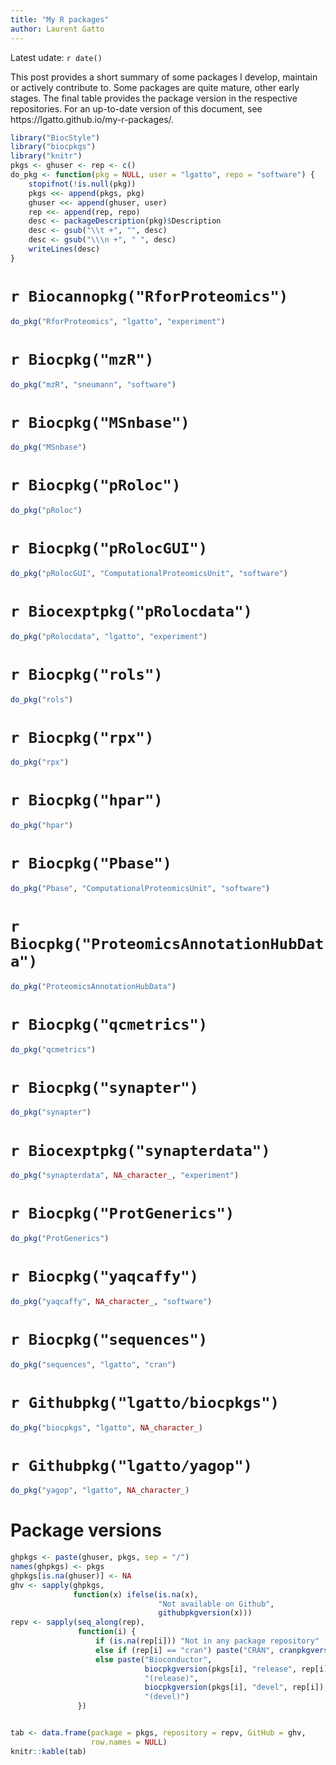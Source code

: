 ```yaml
---
title: "My R packages"
author: Laurent Gatto
---
```


Latest udate: `r date()`

This post provides a short summary of some packages I develop,
maintain or actively contribute to. Some packages are quite mature,
other early stages.  The final table provides the package version in
the respective repositories.  For an up-to-date version of this
document, see https://lgatto.github.io/my-r-packages/.


```r
library("BiocStyle")
library("biocpkgs")
library("knitr")
pkgs <- ghuser <- rep <- c()
do_pkg <- function(pkg = NULL, user = "lgatto", repo = "software") {
    stopifnot(!is.null(pkg))
    pkgs <<- append(pkgs, pkg)
    ghuser <<- append(ghuser, user)
    rep <<- append(rep, repo)
    desc <- packageDescription(pkg)$Description
    desc <- gsub("\\t +", "", desc)
    desc <- gsub("\\\n +", " ", desc)
    writeLines(desc)
}
```

# `r Biocannopkg("RforProteomics")`

```r
do_pkg("RforProteomics", "lgatto", "experiment")
```

# `r Biocpkg("mzR")` 

```r
do_pkg("mzR", "sneumann", "software")
```


# `r Biocpkg("MSnbase")`

```r
do_pkg("MSnbase")
```


# `r Biocpkg("pRoloc")`

```r
do_pkg("pRoloc")
```


# `r Biocpkg("pRolocGUI")` 


```r
do_pkg("pRolocGUI", "ComputationalProteomicsUnit", "software")
```

# `r Biocexptpkg("pRolocdata")`

```r
do_pkg("pRolocdata", "lgatto", "experiment")
```


# `r Biocpkg("rols")`


```r
do_pkg("rols")
```

# `r Biocpkg("rpx")`

```r
do_pkg("rpx")
```

# `r Biocpkg("hpar")`

```r
do_pkg("hpar")
```

# `r Biocpkg("Pbase")`

```r
do_pkg("Pbase", "ComputationalProteomicsUnit", "software")
```

# `r Biocpkg("ProteomicsAnnotationHubData")`

```r
do_pkg("ProteomicsAnnotationHubData")
```

# `r Biocpkg("qcmetrics")`

```r
do_pkg("qcmetrics")
```

# `r Biocpkg("synapter")`

```r
do_pkg("synapter")
```

# `r Biocexptpkg("synapterdata")`

```r
do_pkg("synapterdata", NA_character_, "experiment")
```

# `r Biocpkg("ProtGenerics")`

```r
do_pkg("ProtGenerics")
```

# `r Biocpkg("yaqcaffy")`

```r
do_pkg("yaqcaffy", NA_character_, "software")
```

# `r Biocpkg("sequences")`

```r
do_pkg("sequences", "lgatto", "cran")
```

# `r Githubpkg("lgatto/biocpkgs")`

```r
do_pkg("biocpkgs", "lgatto", NA_character_)
```

# `r Githubpkg("lgatto/yagop")`


```r
do_pkg("yagop", "lgatto", NA_character_)
```

# Package versions {-}

```r
ghpkgs <- paste(ghuser, pkgs, sep = "/")
names(ghpkgs) <- pkgs
ghpkgs[is.na(ghuser)] <- NA
ghv <- sapply(ghpkgs,
              function(x) ifelse(is.na(x),
                                 "Not available on Github",
                                 githubpkgversion(x)))
repv <- sapply(seq_along(rep),
               function(i) {
                   if (is.na(rep[i])) "Not in any package repository"
                   else if (rep[i] == "cran") paste("CRAN", cranpkgversion(pkgs[i]))
                   else paste("Bioconductor",
                              biocpkgversion(pkgs[i], "release", rep[i]),
                              "(release)",
                              biocpkgversion(pkgs[i], "devel", rep[i]),
                              "(devel)")
               })


tab <- data.frame(package = pkgs, repository = repv, GitHub = ghv,
                  row.names = NULL)
knitr::kable(tab)
```
